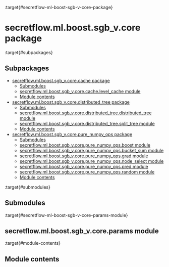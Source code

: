 :target{#secretflow-ml-boost-sgb-v-core-package}

# secretflow\.ml.boost.sgb\_v.core package

:target{#subpackages}

## Subpackages

<TableOfContents>


  - [secretflow.ml.boost.sgb\_v.core.cache package](secretflow.ml.boost.sgb_v.core.ml.boost.sgb_v.core.cache.mdx)
    - [Submodules](secretflow.ml.boost.sgb_v.core.ml.boost.sgb_v.core.cache.mdx#submodules)
    - [secretflow.ml.boost.sgb\_v.core.cache.level\_cache module](secretflow.ml.boost.sgb_v.core.ml.boost.sgb_v.core.cache.mdx#secretflow-ml-boost-sgb-v-core-cache-level-cache-module)
    - [Module contents](secretflow.ml.boost.sgb_v.core.ml.boost.sgb_v.core.cache.mdx#module-contents)
  - [secretflow.ml.boost.sgb\_v.core.distributed\_tree package](secretflow.ml.boost.sgb_v.core.ml.boost.sgb_v.core.distributed_tree.mdx)
    - [Submodules](secretflow.ml.boost.sgb_v.core.ml.boost.sgb_v.core.distributed_tree.mdx#submodules)
    - [secretflow.ml.boost.sgb\_v.core.distributed\_tree.distributed\_tree module](secretflow.ml.boost.sgb_v.core.ml.boost.sgb_v.core.distributed_tree.mdx#secretflow-ml-boost-sgb-v-core-distributed-tree-distributed-tree-module)
    - [secretflow.ml.boost.sgb\_v.core.distributed\_tree.split\_tree module](secretflow.ml.boost.sgb_v.core.ml.boost.sgb_v.core.distributed_tree.mdx#secretflow-ml-boost-sgb-v-core-distributed-tree-split-tree-module)
    - [Module contents](secretflow.ml.boost.sgb_v.core.ml.boost.sgb_v.core.distributed_tree.mdx#module-contents)
  - [secretflow.ml.boost.sgb\_v.core.pure\_numpy\_ops package](secretflow.ml.boost.sgb_v.core.ml.boost.sgb_v.core.pure_numpy_ops.mdx)
    - [Submodules](secretflow.ml.boost.sgb_v.core.ml.boost.sgb_v.core.pure_numpy_ops.mdx#submodules)
    - [secretflow.ml.boost.sgb\_v.core.pure\_numpy\_ops.boost module](secretflow.ml.boost.sgb_v.core.ml.boost.sgb_v.core.pure_numpy_ops.mdx#secretflow-ml-boost-sgb-v-core-pure-numpy-ops-boost-module)
    - [secretflow.ml.boost.sgb\_v.core.pure\_numpy\_ops.bucket\_sum module](secretflow.ml.boost.sgb_v.core.ml.boost.sgb_v.core.pure_numpy_ops.mdx#secretflow-ml-boost-sgb-v-core-pure-numpy-ops-bucket-sum-module)
    - [secretflow.ml.boost.sgb\_v.core.pure\_numpy\_ops.grad module](secretflow.ml.boost.sgb_v.core.ml.boost.sgb_v.core.pure_numpy_ops.mdx#secretflow-ml-boost-sgb-v-core-pure-numpy-ops-grad-module)
    - [secretflow.ml.boost.sgb\_v.core.pure\_numpy\_ops.node\_select module](secretflow.ml.boost.sgb_v.core.ml.boost.sgb_v.core.pure_numpy_ops.mdx#secretflow-ml-boost-sgb-v-core-pure-numpy-ops-node-select-module)
    - [secretflow.ml.boost.sgb\_v.core.pure\_numpy\_ops.pred module](secretflow.ml.boost.sgb_v.core.ml.boost.sgb_v.core.pure_numpy_ops.mdx#secretflow-ml-boost-sgb-v-core-pure-numpy-ops-pred-module)
    - [secretflow.ml.boost.sgb\_v.core.pure\_numpy\_ops.random module](secretflow.ml.boost.sgb_v.core.ml.boost.sgb_v.core.pure_numpy_ops.mdx#secretflow-ml-boost-sgb-v-core-pure-numpy-ops-random-module)
    - [Module contents](secretflow.ml.boost.sgb_v.core.ml.boost.sgb_v.core.pure_numpy_ops.mdx#module-contents)
</TableOfContents>

:target{#submodules}

## Submodules

:target{#secretflow-ml-boost-sgb-v-core-params-module}

## secretflow\.ml.boost.sgb\_v.core.params module

:target{#module-contents}

## Module contents

